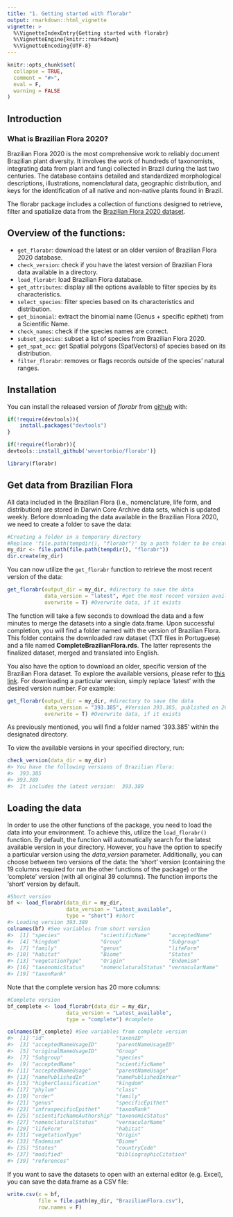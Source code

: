 ```yaml
---
title: "1. Getting started with florabr"
output: rmarkdown::html_vignette
vignette: >
  %\VignetteIndexEntry{Getting started with florabr}
  %\VignetteEngine{knitr::rmarkdown}
  %\VignetteEncoding{UTF-8}
---
```


```r
knitr::opts_chunk$set(
  collapse = TRUE,
  comment = "#>",
  eval = F,
  warning = FALSE
)
```

## Introduction
### What is Brazilian Flora 2020?
Brazilian Flora 2020 is the most comprehensive work to reliably document Brazilian plant diversity. It involves the work of hundreds of taxonomists, integrating data from plant and fungi collected in Brazil during the last two centuries. The database contains detailed and standardized morphological descriptions, illustrations, nomenclatural data, geographic distribution, and keys for the identification of all native and non-native plants found in Brazil.

The florabr package includes a collection of functions designed to retrieve, filter and spatialize data from the [Brazilian Flora 2020 dataset](https://floradobrasil.jbrj.gov.br/reflora/listaBrasil/PrincipalUC/PrincipalUC.do?lingua=en#CondicaoTaxonCP).

## Overview of the functions:

+ `get_florabr`: download the latest or an older version of Brazilian Flora 2020 database.
+ `check_version`: check if you have the latest version of Brazilian Flora data available in a directory.
+ `load_florabr`: load Brazilian Flora database.
+ `get_attributes`: display all the options available to filter species by its characteristics.
+ `select_species`: filter species based on its characteristics and distribution.
+ `get_binomial`: extract the binomial name (Genus + specific epithet) from a Scientific Name.
+ `check_names`: check if the species names are correct.
+ `subset_species`: subset a list of species from Brazilian Flora 2020.
+ `get_spat_occ`: get Spatial polygons (SpatVectors) of species based on its distribution.
+ `filter_florabr`: removes or flags records outside of the species' natural ranges.


## Installation
You can install the released version of *florabr* from [github](https://github.com/wevertonbio/florabr) with:
```r
if(!require(devtools)){
    install.packages("devtools")
}

if(!require(florabr)){
devtools::install_github('wevertonbio/florabr')}

library(florabr)
```

## Get data from Brazilian Flora
All data included in the Brazilian Flora (i.e., nomenclature, life form, and distribution) are stored in Darwin Core Archive data sets, which is updated weekly. Before downloading the data available in the Brazilian Flora 2020, we need to create a folder to save the data:

```r
#Creating a folder in a temporary directory
#Replace 'file.path(tempdir(), "florabr")' by a path folder to be create in your computer
my_dir <- file.path(file.path(tempdir(), "florabr"))
dir.create(my_dir)
```

You can now utilize the `get_florabr` function to retrieve the most recent version of the data:

```r
get_florabr(output_dir = my_dir, #directory to save the data
            data_version = "latest", #get the most recent version available
            overwrite = T) #Overwrite data, if it exists
```

The function will take a few seconds to download the data and a few minutes to merge the datasets into a single data.frame. Upon successful completion, you will find a folder named with the version of Brazilian Flora. This folder contains the downloaded raw dataset (TXT files in Portuguese) and a file named **CompleteBrazilianFlora.rds**. The latter represents the finalized dataset, merged and translated into English.

You also have the option to download an older, specific version of the Brazilian Flora dataset. To explore the available versions, please refer to [this link](https://ipt.jbrj.gov.br/jbrj/resource?r=lista_especies_flora_brasil). For downloading a particular version, simply replace 'latest' with the desired version number. For example:

```r
get_florabr(output_dir = my_dir, #directory to save the data
            data_version = "393.385", #Version 393.385, published on 2023-07-21
            overwrite = T) #Overwrite data, if it exists
```

As previously mentioned, you will find a folder named '393.385' within the designated directory.

To view the available versions in your specified directory, run:

```r
check_version(data_dir = my_dir)
#> You have the following versions of Brazilian Flora:
#>  393.385
#> 393.389 
#>  It includes the latest version:  393.389
```

## Loading the data
In order to use the other functions of the package, you need to load the data into your environment. To achieve this, utilize the `load_florabr()` function. By default, the function will automatically search for the latest available version in your directory. However, you have the option to specify a particular version using the *data_version* parameter.
Additionally, you can choose between two versions of the data: the 'short' version (containing the 19 columns required for run the other functions of the package) or the 'complete' version (with all original 39 columns). The function imports the 'short' version by default.

```r
#Short version
bf <- load_florabr(data_dir = my_dir,
                   data_version = "Latest_available",
                   type = "short") #short
#> Loading version 393.389
colnames(bf) #See variables from short version
#>  [1] "species"             "scientificName"      "acceptedName"       
#>  [4] "kingdom"             "Group"               "Subgroup"           
#>  [7] "family"              "genus"               "lifeForm"           
#> [10] "habitat"             "Biome"               "States"             
#> [13] "vegetationType"      "Origin"              "Endemism"           
#> [16] "taxonomicStatus"     "nomenclaturalStatus" "vernacularName"     
#> [19] "taxonRank"
```
Note that the complete version has 20 more columns:

```r
#Complete version
bf_complete <- load_florabr(data_dir = my_dir,
                   data_version = "Latest_available",
                   type = "complete") #complete

colnames(bf_complete) #See variables from complete version
#>  [1] "id"                       "taxonID"                 
#>  [3] "acceptedNameUsageID"      "parentNameUsageID"       
#>  [5] "originalNameUsageID"      "Group"                   
#>  [7] "Subgroup"                 "species"                 
#>  [9] "acceptedName"             "scientificName"          
#> [11] "acceptedNameUsage"        "parentNameUsage"         
#> [13] "namePublishedIn"          "namePublishedInYear"     
#> [15] "higherClassification"     "kingdom"                 
#> [17] "phylum"                   "class"                   
#> [19] "order"                    "family"                  
#> [21] "genus"                    "specificEpithet"         
#> [23] "infraspecificEpithet"     "taxonRank"               
#> [25] "scientificNameAuthorship" "taxonomicStatus"         
#> [27] "nomenclaturalStatus"      "vernacularName"          
#> [29] "lifeForm"                 "habitat"                 
#> [31] "vegetationType"           "Origin"                  
#> [33] "Endemism"                 "Biome"                   
#> [35] "States"                   "countryCode"             
#> [37] "modified"                 "bibliographicCitation"   
#> [39] "references"
```

If you want to save the datasets to open with an external editor (e.g. Excel), you can save the data.frame as a CSV file:
```r
write.csv(x = bf,
          file = file.path(my_dir, "BrazilianFlora.csv"),
          row.names = F)
```
